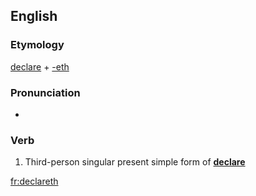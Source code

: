 ==English==

===Etymology===
[[declare]] + [[-eth]]

===Pronunciation===
* {{a|UK}} {{IPA|/dɪˈkleəɹəθ/|lang=en}}

===Verb===
{{head|en|verb form}}

# {{context|archaic|lang=en}} Third-person singular present simple form of '''[[declare]]'''

[[fr:declareth]]
